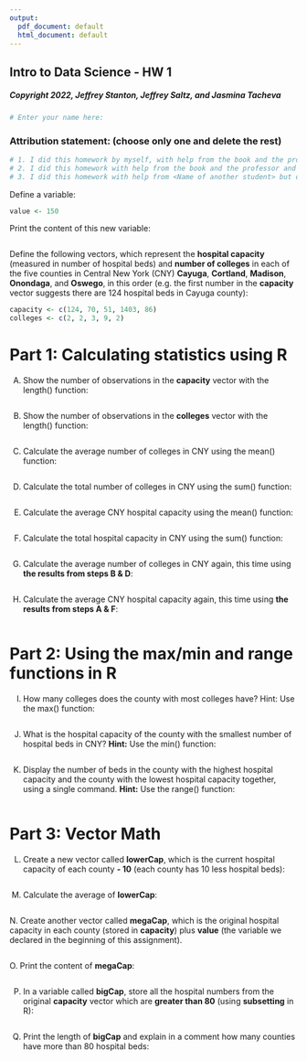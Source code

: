 ```yaml
---
output:
  pdf_document: default
  html_document: default
---
```


## Intro to Data Science - HW 1
##### Copyright 2022, Jeffrey Stanton, Jeffrey Saltz, and Jasmina Tacheva

```r
# Enter your name here: 
```

### Attribution statement: (choose only one and delete the rest)

```r
# 1. I did this homework by myself, with help from the book and the professor.
# 2. I did this homework with help from the book and the professor and these Internet sources:
# 3. I did this homework with help from <Name of another student> but did not cut and paste any code.
```

Define a variable:

```r
value <- 150
```

Print the content of this new variable:

```r

```

Define the following vectors, which represent the **hospital capacity** (measured in number of hospital beds) and **number of colleges** in each of the five counties in Central New York (CNY)   **Cayuga**, **Cortland**, **Madison**, **Onondaga**, and **Oswego**, in this order (e.g. the first number in the **capacity** vector suggests there are 124 hospital beds in Cayuga county):

```r
capacity <- c(124, 70, 51, 1403, 86)
colleges <- c(2, 2, 3, 9, 2)
```

# Part 1: Calculating statistics using R  

A.	Show the number of observations in the **capacity** vector with the length() function: 

```r

```

B.	Show the number of observations in the **colleges** vector with the length() function:

```r

```

C.	Calculate the average number of colleges in CNY using the mean() function:

```r

```

D.	Calculate the total number of colleges in CNY using the sum() function:

```r

```

E.	Calculate the average CNY hospital capacity using the mean() function:

```r

```

F.	Calculate the total hospital capacity in CNY using the sum() function:

```r

```

G.	Calculate the average number of colleges in CNY again, this time using **the results from steps B & D**:

```r

```

H.	Calculate the average CNY hospital capacity again, this time using **the results from steps A & F**:

```r

```

# Part 2: Using the max/min and range functions in R

I.	How many colleges does the county with most colleges have? Hint: Use the max() function:

```r

```

J.	What is the hospital capacity of the county with the smallest number of hospital beds in CNY? **Hint:** Use the min() function:

```r

```

K.	Display the number of beds in the county with the highest hospital capacity and the county with the lowest hospital capacity together, using a single command. **Hint:** Use the range() function:

```r

```

# Part 3: Vector Math

L.	Create a new vector called **lowerCap**, which is the current hospital capacity of each county **- 10** (each county has 10 less hospital beds):

```r

```

M.	 Calculate the average of **lowerCap**:

```r

```

N. Create another vector called **megaCap**, which is the original hospital capacity in each county (stored in **capacity**) plus **value** (the variable we declared in the beginning of this assignment). 

```r

```

O. Print the content of **megaCap**:

```r

```

P.	In a variable called **bigCap**, store all the hospital numbers from the original **capacity** vector which are **greater than 80** (using **subsetting** in R):

```r

```

Q.	Print the length of **bigCap** and explain in a comment how many counties have more than 80 hospital beds:

```r

```

